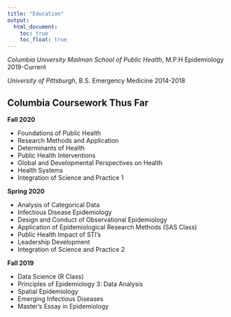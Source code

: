 ```yaml
---
title: "Education"
output: 
  html_document:
    toc: true
    toc_float: true
---
```


*Columbia University Mailman School of Public Health*, M.P.H Epidemiology \hfill 2019-Current

*University of Pittsburgh*, B.S. Emergency Medicine \hfill 2014-2018

## Columbia Coursework Thus Far

**Fall 2020**

* Foundations of Public Health
* Research Methods and Application
* Determinants of Health
* Public Health Interventions
* Global and Developmental Perspectives on Health
* Health Systems
* Integration of Science and Practice 1


**Spring 2020**

* Analysis of Categorical Data 
* Infectious Disease Epidemiology
* Design and Conduct of Observational Epidemiology
* Application of Epidemiological Research Methods (SAS Class)
* Public Health Impact of STI's
* Leadership Development
* Integration of Science and Practice 2

**Fall 2019**

* Data Science (R Class)
* Principles of Epidemiology 3: Data Analysis
* Spatial Epidemiology
* Emerging Infectious Diseases
* Master's Essay in Epidemiology 







